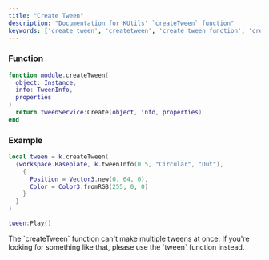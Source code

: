 ```yaml
---
title: "Create Tween"
description: "Documentation for KUtils' `createTween` function"
keywords: ['create tween', 'createtween', 'create tween function', 'createtween function', 'function', 'functions', 'main utilities']
---
```


### Function

```lua
function module.createTween(
  object: Instance,
  info: TweenInfo,
  properties
)
  return tweenService:Create(object, info, properties)
end
```

### Example

```lua
local tween = k.createTween(
  {workspace.Baseplate, k.tweenInfo(0.5, "Circular", "Out"),
    {
      Position = Vector3.new(0, 64, 0),
      Color = Color3.fromRGB(255, 0, 0)
    }
  }
)

tween:Play()
```

<Note>
  The `createTween` function can't make multiple tweens at once. If you're looking for something like that, please use the `tween` function instead.
</Note>